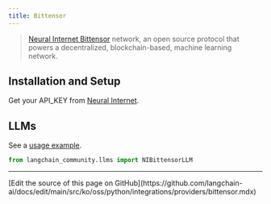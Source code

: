 ```yaml
---
title: Bittensor
---
```


>[Neural Internet Bittensor](https://neuralinternet.ai/) network, an open source protocol
> that powers a decentralized, blockchain-based, machine learning network.

## Installation and Setup

Get your API_KEY from [Neural Internet](https://neuralinternet.ai/).


## LLMs

See a [usage example](/oss/python/integrations/llms/bittensor).

```python
from langchain_community.llms import NIBittensorLLM
```

---

<Callout icon="pen-to-square" iconType="regular">
  [Edit the source of this page on GitHub](https://github.com/langchain-ai/docs/edit/main/src/ko/oss/python/integrations/providers/bittensor.mdx)
</Callout>
